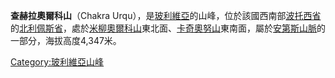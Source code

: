 {{Unreferenced|time=2020-02-23T00:36:29+00:00}} 
{{Coord|21|3|31|S|67|50|32|W|display=title}}

'''查赫拉奧爾科山'''（Chakra Urqu），是[[玻利維亞|玻利維亞]]的山峰，位於該國西南部[[波托西省|波托西省]]的[[北利佩斯省|北利佩斯省]]，處於[[米柳奧爾科山|米柳奧爾科山]]東北面、[[卡奇奧努山|卡奇奧努山]]東南面，屬於[[安第斯山脈|安第斯山脈]]的一部分，海拔高度4,347米。

{{Bolivia-geo-stub}}
[[Category:玻利維亞山峰|Category:玻利維亞山峰]]